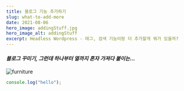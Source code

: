 ```yaml
---
title: 블로그 기능 추가하기
slug: what-to-add-more
date: 2021-08-06
hero_image: addingStuff.jpg
hero_image_alt: addingStuff
excerpt: Headless Wordpress - 태그, 검색 기능이랑 더 추가할게 뭐가 있을까?
---
```


#### <em>블로그 꾸미기, 그런데 하나부터 열까지 혼자 가져다 붙이는...</em>

![furniture](./furniture.jpg)

```js
console.log("hello");
```
